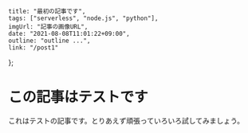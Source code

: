     title: "最初の記事です",
    tags: ["serverless", "node.js", "python"],
    imgUrl: "記事の画像URL",
    date: "2021-08-08T11:01:22+09:00",
    outline: "outline ...",
    link: "/post1"
};

# この記事はテストです

これはテストの記事です。とりあえず頑張っていろいろ試してみましょう。